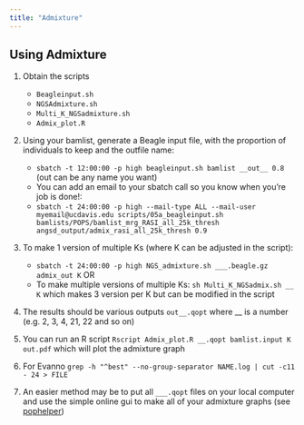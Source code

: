 ```yaml
---
title: "Admixture"
---
```


## Using Admixture

  1. Obtain the scripts  
      - `Beagleinput.sh`
      - `NGSAdmixture.sh`
      - `Multi_K_NGSadmixture.sh`
      - `Admix_plot.R`

  2. Using your bamlist, generate a Beagle input file, with the proportion of individuals to keep and the outfile name:
      - `sbatch -t 12:00:00 -p high beagleinput.sh bamlist __out__ 0.8`  (out can be any name you want)
      - You can add an email to your sbatch call so you know when you're job is done!:
      - `sbatch -t 24:00:00 -p high --mail-type ALL --mail-user myemail@ucdavis.edu scripts/05a_beagleinput.sh bamlists/POPS/bamlist_mrg_RASI_all_25k_thresh angsd_output/admix_rasi_all_25k_thresh 0.9`
  
  3. To make 1 version of multiple Ks (where K can be adjusted in the script):
      - `sbatch -t 24:00:00 -p high NGS_admixture.sh ___.beagle.gz admix_out K ` OR
      - To make multiple versions of multiple Ks: `sh Multi_K_NGSadmix.sh __  K` which makes 3 version per K but can be modified in the script
  
  4. The results should be various outputs `out__.qopt` where __ is a number (e.g. 2, 3, 4, 21, 22 and so on)
  
  5. You can run an R script `Rscript Admix_plot.R __.qopt bamlist.input K out.pdf`  which will plot the admixture graph
  
  6. For Evanno `grep -h "^best" --no-group-separator NAME.log | cut -c11 - 24 > FILE`
  
  7. An easier method may be to put all `___.qopt` files on your local computer and use the simple online gui to make all of your admixture graphs (see [pophelper](http://pophelper.com/))